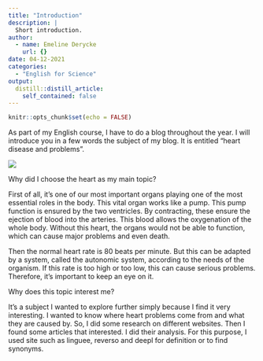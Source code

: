```yaml
---
title: "Introduction"
description: |
  Short introduction.
author:
  - name: Emeline Derycke
    url: {}
date: 04-12-2021
categories:
  - "English for Science"
output:
  distill::distill_article:
    self_contained: false
---
```


```r
knitr::opts_chunk$set(echo = FALSE)
```

As part of my English course, I have to do a blog throughout the year.
I will introduce you in a few words the subject of my blog. It is entitled “heart disease and problems”.

![](images/risques_cardiovasculaires.jpg) 

Why did I choose the heart as my main topic?


First of all, it’s one of our most important organs playing one of the most essential roles in the body. This vital organ works like a pump. This pump function is ensured by the two ventricles. By contracting, these ensure the ejection of blood into the arteries. This blood allows the oxygenation of the whole body. 
Without this heart, the organs would not be able to function, which can cause major problems and even death. 

Then the normal heart rate is 80 beats per minute. But this can be adapted by a system, called the autonomic system, according to the needs of the organism. 
If this rate is too high or too low, this can cause serious problems. Therefore, it’s important to keep an eye on it. 

Why does this topic interest me?

It’s a subject I wanted to explore further simply because I find it very interesting. I wanted to know where heart problems come from and what they are caused by.
So, I did some research on different websites. Then I found some articles that interested. I did their analysis. 
For this purpose, I used site such as linguee, reverso and deepl for definition or to find synonyms. 







